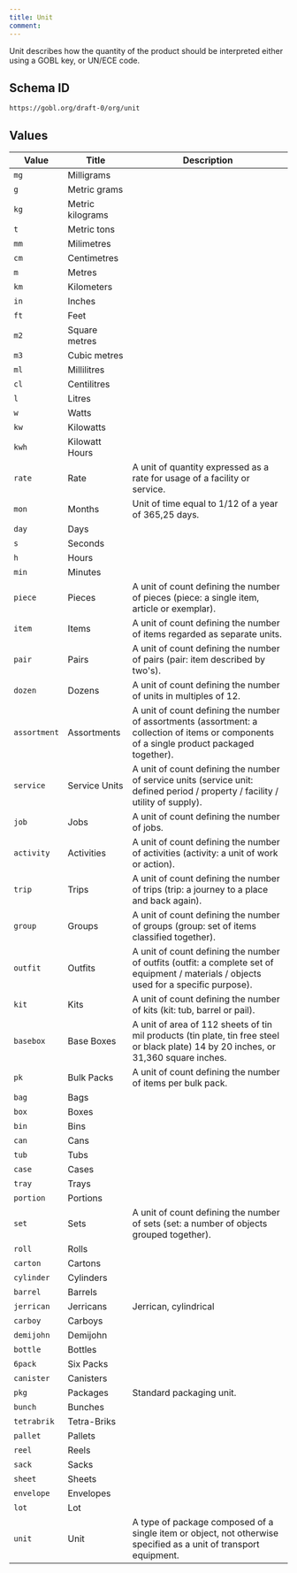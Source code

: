 ```yaml
---
title: Unit
comment: 
---
```


Unit describes how the quantity of the product should be interpreted either using a GOBL key, or UN/ECE code.

## Schema ID

`https://gobl.org/draft-0/org/unit`

## Values

| Value        | Title            | Description                                                                                                                                 |
|--------------|------------------|---------------------------------------------------------------------------------------------------------------------------------------------|
| `mg`         | Milligrams       |                                                                                                                                             |
| `g`          | Metric grams     |                                                                                                                                             |
| `kg`         | Metric kilograms |                                                                                                                                             |
| `t`          | Metric tons      |                                                                                                                                             |
| `mm`         | Milimetres       |                                                                                                                                             |
| `cm`         | Centimetres      |                                                                                                                                             |
| `m`          | Metres           |                                                                                                                                             |
| `km`         | Kilometers       |                                                                                                                                             |
| `in`         | Inches           |                                                                                                                                             |
| `ft`         | Feet             |                                                                                                                                             |
| `m2`         | Square metres    |                                                                                                                                             |
| `m3`         | Cubic metres     |                                                                                                                                             |
| `ml`         | Millilitres      |                                                                                                                                             |
| `cl`         | Centilitres      |                                                                                                                                             |
| `l`          | Litres           |                                                                                                                                             |
| `w`          | Watts            |                                                                                                                                             |
| `kw`         | Kilowatts        |                                                                                                                                             |
| `kwh`        | Kilowatt Hours   |                                                                                                                                             |
| `rate`       | Rate             | A unit of quantity expressed as a rate for usage of a facility or service.                                                                  |
| `mon`        | Months           | Unit of time equal to 1/12 of a year of 365,25 days.                                                                                        |
| `day`        | Days             |                                                                                                                                             |
| `s`          | Seconds          |                                                                                                                                             |
| `h`          | Hours            |                                                                                                                                             |
| `min`        | Minutes          |                                                                                                                                             |
| `piece`      | Pieces           | A unit of count defining the number of pieces (piece: a single item, article or exemplar).                                                  |
| `item`       | Items            |  A unit of count defining the number of items regarded as separate units.                                                                   |
| `pair`       | Pairs            | A unit of count defining the number of pairs (pair: item described by two's).                                                               |
| `dozen`      | Dozens           | A unit of count defining the number of units in multiples of 12.                                                                            |
| `assortment` | Assortments      | A unit of count defining the number of assortments (assortment: a collection of items or components of a single product packaged together). |
| `service`    | Service Units    | A unit of count defining the number of service units (service unit: defined period / property / facility / utility of supply).              |
| `job`        | Jobs             | A unit of count defining the number of jobs.                                                                                                |
| `activity`   | Activities       | A unit of count defining the number of activities (activity: a unit of work or action).                                                     |
| `trip`       | Trips            | A unit of count defining the number of trips (trip: a journey to a place and back again).                                                   |
| `group`      | Groups           | A unit of count defining the number of groups (group: set of items classified together).                                                    |
| `outfit`     | Outfits          | A unit of count defining the number of outfits (outfit: a complete set of equipment / materials / objects used for a specific purpose).     |
| `kit`        | Kits             | A unit of count defining the number of kits (kit: tub, barrel or pail).                                                                     |
| `basebox`    | Base Boxes       | A unit of area of 112 sheets of tin mil products (tin plate, tin free steel or black plate) 14 by 20 inches, or 31,360 square inches.       |
| `pk`         | Bulk Packs       | A unit of count defining the number of items per bulk pack.                                                                                 |
| `bag`        | Bags             |                                                                                                                                             |
| `box`        | Boxes            |                                                                                                                                             |
| `bin`        | Bins             |                                                                                                                                             |
| `can`        | Cans             |                                                                                                                                             |
| `tub`        | Tubs             |                                                                                                                                             |
| `case`       | Cases            |                                                                                                                                             |
| `tray`       | Trays            |                                                                                                                                             |
| `portion`    | Portions         |                                                                                                                                             |
| `set`        | Sets             | A unit of count defining the number of sets (set: a number of objects grouped together).                                                    |
| `roll`       | Rolls            |                                                                                                                                             |
| `carton`     | Cartons          |                                                                                                                                             |
| `cylinder`   | Cylinders        |                                                                                                                                             |
| `barrel`     | Barrels          |                                                                                                                                             |
| `jerrican`   | Jerricans        | Jerrican, cylindrical                                                                                                                       |
| `carboy`     | Carboys          |                                                                                                                                             |
| `demijohn`   | Demijohn         |                                                                                                                                             |
| `bottle`     | Bottles          |                                                                                                                                             |
| `6pack`      | Six Packs        |                                                                                                                                             |
| `canister`   | Canisters        |                                                                                                                                             |
| `pkg`        | Packages         | Standard packaging unit.                                                                                                                    |
| `bunch`      | Bunches          |                                                                                                                                             |
| `tetrabrik`  | Tetra-Briks      |                                                                                                                                             |
| `pallet`     | Pallets          |                                                                                                                                             |
| `reel`       | Reels            |                                                                                                                                             |
| `sack`       | Sacks            |                                                                                                                                             |
| `sheet`      | Sheets           |                                                                                                                                             |
| `envelope`   | Envelopes        |                                                                                                                                             |
| `lot`        | Lot              |                                                                                                                                             |
| `unit`       | Unit             | A type of package composed of a single item or object, not otherwise specified as a unit of transport equipment.                            |

